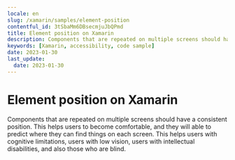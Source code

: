 ```yaml
---
locale: en
slug: /xamarin/samples/element-position
contentful_id: 3tSbaMm6DBsecmjuJbQPmd
title: Element position on Xamarin
description: Components that are repeated on multiple screens should have a consistent position.
keywords: [Xamarin, accessibility, code sample]
date: 2023-01-30
last_update:
  date: 2023-01-30
---
```


# Element position on Xamarin

Components that are repeated on multiple screens should have a consistent position. This helps users to become comfortable, and they will able to predict where they can find things on each screen. This helps users with cognitive limitations, users with low vision, users with intellectual disabilities, and also those who are blind.

<CodeSample id="element-position" platform="xamarin" locale="en"/>
